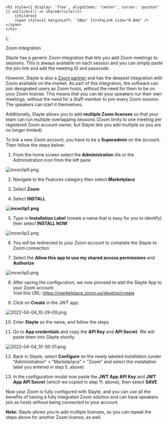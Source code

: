 

    <h1 style={{ display: 'flex', alignItems: 'center', cursor: 'pointer' }} onClick={() => shareArticle()}>
        {children} 
        <span style={{ marginLeft: '10px' }}><FaLink size="0.6em" /></span>
    </h1>
);

<ToastContainer />

<ClickableTitle>Zoom Integration</ClickableTitle>




Slayte has a generic Zoom integration that lets you add Zoom meetings to sessions. This is always available on each session and you can simply paste the join link and add the meeting ID and passcode.


However, Slayte is also a [Zoom partner](https://marketplace.zoom.us/apps/iwf4y3oHRIm04kGmx1kWeg) and has the deepest integration with Zoom available on the market. As part of this integration, the software can join designated users as Zoom hosts, without the need for them to be on your Zoom license. This means that you can let your speakers run their own meetings, without the need for a Staff member to join every Zoom session. The speakers can start it themselves.


Additionally, Slayte allows you to add **multiple Zoom licenses** so that your team can run multiple overlapping sessions (Zoom limits to one meeting per registered Zoom account owner, but Slayte lets you add multiple so you are no longer limited).


 


To link a new Zoom account, you have to be a **Superadmin** on the account. Then follow the steps below:


1. From the home screen select the **Administration** tile or the Administration icon from the left pane


![mceclip0.png](../../../resources/article-images/5098415157139-Zoom-Integration_1.png)


2. Navigate to the Features category then select **Marketplace**


3. Select **Zoom**


4. Select **INSTALL**


**![mceclip1.png](../../../resources/article-images/5098415157139-Zoom-Integration_2.png)**


5. Type in **Installation Label** (create a name that is easy for you to identify) then select **INSTALL NOW**


![mceclip2.png](../../../resources/article-images/5098415157139-Zoom-Integration_3.png)


6. You will be redirected to your Zoom account to complete the Slayte to Zoom connection 


7. Select the **Allow this app to use my shared access permissions** and **Authorize**


![mceclip5.png](../../../resources/article-images/5098415157139-Zoom-Integration_4.png)


8. After saving the configuration, we now proceed to add the Slayte App to your Zoom account.  
Visit this URL: <https://marketplace.zoom.us/develop/create>


9. Click on **Create** in the JWT app:


![2022-04-04_10-29-09.png](../../../resources/article-images/5098415157139-Zoom-Integration_5.png)


10. Enter **Slayte** as the name, and follow the steps


11. Go to **App credentials** and copy the **API Key** and **API Secret**. We will paste them into Slayte shortly.


![2022-04-04_10-30-01.png](../../../resources/article-images/5098415157139-Zoom-Integration_6.png)


 


12. Back in Slayte, select **Configure** on the newly labeled installation (under "Administration" > "Marketplace" > "Zoom" and select the installation label you entered in step 5. above)


13. In the configuration modal now paste the **JWT App API Key** and **JWT App API Secret** (which we copied in step 11. above), then select **SAVE**


Now your Zoom is fully configured with Slayte, and you can use all the benefits of having a fully integrated Zoom solution and can have speakers join as hosts without being connected to your account.


**Note:** Slayte allows you to add multiple licenses, so you can repeat the steps above for another Zoom license, as well.


 


 



